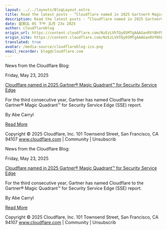 ```yaml
---
layout: ../../layouts/BlogLayout.astro
title: Read the latest posts - ”Cloudflare named in 2025 Gartner® Magic Quadrant™ for Security Service Edge”
description: Read the latest posts - ”Cloudflare named in 2025 Gartner® Magic Quadrant™ for Security Service Edge”
date: 星期五 05 下午 五月 23o 2025
author: cloudflareblog
origin_url: https://content.cloudflare.com/NzEzLVhTQy05MTgAAAGanRVYBhFN-b5J88t6E7Eg51PIQG-NlW3NQ7QbgsUvHvw-dLA8fEw-QbhB2gwoxE8CXTwqTag=
origin_site: https://content.cloudflare.com/NzEzLVhTQy05MTgAAAGanRVYBhFN-b5J88t6E7Eg51PIQG-NlW3NQ7QbgsUvHvw-dLA8fEw-QbhB2gwoxE8CXTwqTag=
translated: true
avatar: /media-source/cloudflareblog-ico.png
email_recorder: blog@cloudflare.com
---
```



<Reference client:only="react" title="Read the latest posts - ”Cloudflare named in 2025 Gartner® Magic Quadrant™ for Security Service Edge”" url="https://content.cloudflare.com/NzEzLVhTQy05MTgAAAGanRVYBhFN-b5J88t6E7Eg51PIQG-NlW3NQ7QbgsUvHvw-dLA8fEw-QbhB2gwoxE8CXTwqTag=" />

<Detail client:only="react">
	News from the Cloudflare Blog:

Friday, May 23, 2025

[Cloudflare named in 2025 Gartner® Magic Quadrant™ for Security Service Edge](https://content.cloudflare.com/NzEzLVhTQy05MTgAAAGanRVYBhFN-b5J88t6E7Eg51PIQG-NlW3NQ7QbgsUvHvw-dLA8fEw-QbhB2gwoxE8CXTwqTag=)

For the third consecutive year, Gartner has named Cloudflare to the Gartner® Magic Quadrant™ for Security Service Edge (SSE) report.

By Abe Carryl

[Read More](https://content.cloudflare.com/NzEzLVhTQy05MTgAAAGanRVYBhFN-b5J88t6E7Eg51PIQG-NlW3NQ7QbgsUvHvw-dLA8fEw-QbhB2gwoxE8CXTwqTag=)

Copyright © 2025 Cloudflare, Inc. 101 Townsend Street, San Francisco, CA 94107 www.cloudflare.com | Community | Unsubscrib
</Detail>

News from the Cloudflare Blog:

Friday, May 23, 2025

[Cloudflare named in 2025 Gartner® Magic Quadrant™ for Security Service Edge](https://content.cloudflare.com/NzEzLVhTQy05MTgAAAGanRVYBhFN-b5J88t6E7Eg51PIQG-NlW3NQ7QbgsUvHvw-dLA8fEw-QbhB2gwoxE8CXTwqTag=)

For the third consecutive year, Gartner has named Cloudflare to the Gartner® Magic Quadrant™ for Security Service Edge (SSE) report.

By Abe Carryl

[Read More](https://content.cloudflare.com/NzEzLVhTQy05MTgAAAGanRVYBhFN-b5J88t6E7Eg51PIQG-NlW3NQ7QbgsUvHvw-dLA8fEw-QbhB2gwoxE8CXTwqTag=)

Copyright © 2025 Cloudflare, Inc. 101 Townsend Street, San Francisco, CA 94107 www.cloudflare.com | Community | Unsubscrib


